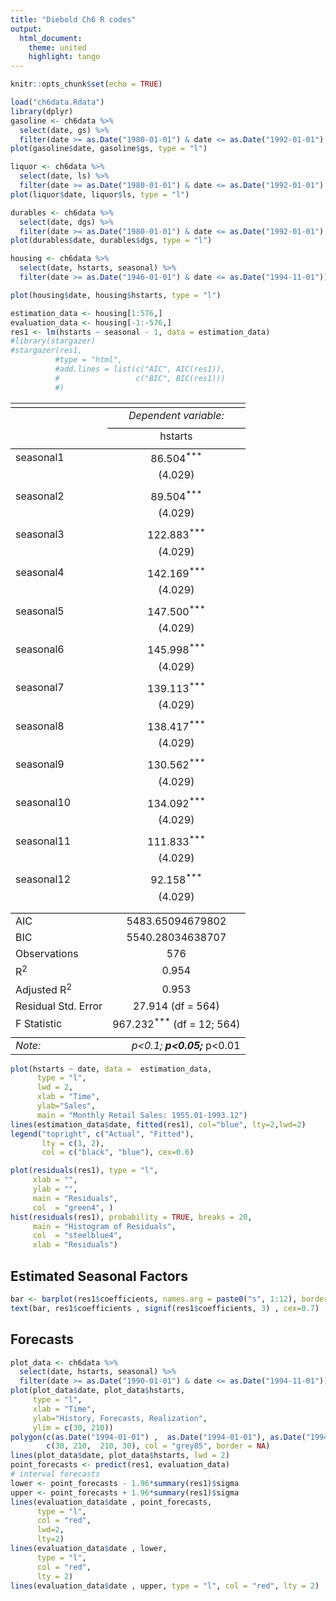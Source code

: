 ```yaml
---
title: "Diebold Ch6 R codes"
output:
  html_document:
    theme: united
    highlight: tango
---
```


```r
knitr::opts_chunk$set(echo = TRUE)
```

```r
load("ch6data.Rdata")
library(dplyr)
gasoline <- ch6data %>% 
  select(date, gs) %>% 
  filter(date >= as.Date("1980-01-01") & date <= as.Date("1992-01-01") )
plot(gasoline$date, gasoline$gs, type = "l")
```




```r
liquor <- ch6data %>% 
  select(date, ls) %>% 
  filter(date >= as.Date("1980-01-01") & date <= as.Date("1992-01-01") )
plot(liquor$date, liquor$ls, type = "l")
```
```r
durables <- ch6data %>% 
  select(date, dgs) %>% 
  filter(date >= as.Date("1980-01-01") & date <= as.Date("1992-01-01") )
plot(durables$date, durables$dgs, type = "l")
```


```r
housing <- ch6data %>% 
  select(date, hstarts, seasonal) %>% 
  filter(date >= as.Date("1946-01-01") & date <= as.Date("1994-11-01"))

plot(housing$date, housing$hstarts, type = "l")
```


```r
estimation_data <- housing[1:576,]
evaluation_data <- housing[-1:-576,]
res1 <- lm(hstarts ~ seasonal - 1, data = estimation_data)
#library(stargazer)
#stargazer(res1, 
          #type = "html", 
          #add.lines = list(c("AIC", AIC(res1)),
          #                 c("BIC", BIC(res1)))
          #)
```
<table style="text-align:center"><tr><td colspan="2" style="border-bottom: 1px solid black"></td></tr><tr><td style="text-align:left"></td><td><em>Dependent variable:</em></td></tr>
<tr><td></td><td colspan="1" style="border-bottom: 1px solid black"></td></tr>
<tr><td style="text-align:left"></td><td>hstarts</td></tr>
<tr><td colspan="2" style="border-bottom: 1px solid black"></td></tr><tr><td style="text-align:left">seasonal1</td><td>86.504<sup>***</sup></td></tr>
<tr><td style="text-align:left"></td><td>(4.029)</td></tr>
<tr><td style="text-align:left"></td><td></td></tr>
<tr><td style="text-align:left">seasonal2</td><td>89.504<sup>***</sup></td></tr>
<tr><td style="text-align:left"></td><td>(4.029)</td></tr>
<tr><td style="text-align:left"></td><td></td></tr>
<tr><td style="text-align:left">seasonal3</td><td>122.883<sup>***</sup></td></tr>
<tr><td style="text-align:left"></td><td>(4.029)</td></tr>
<tr><td style="text-align:left"></td><td></td></tr>
<tr><td style="text-align:left">seasonal4</td><td>142.169<sup>***</sup></td></tr>
<tr><td style="text-align:left"></td><td>(4.029)</td></tr>
<tr><td style="text-align:left"></td><td></td></tr>
<tr><td style="text-align:left">seasonal5</td><td>147.500<sup>***</sup></td></tr>
<tr><td style="text-align:left"></td><td>(4.029)</td></tr>
<tr><td style="text-align:left"></td><td></td></tr>
<tr><td style="text-align:left">seasonal6</td><td>145.998<sup>***</sup></td></tr>
<tr><td style="text-align:left"></td><td>(4.029)</td></tr>
<tr><td style="text-align:left"></td><td></td></tr>
<tr><td style="text-align:left">seasonal7</td><td>139.113<sup>***</sup></td></tr>
<tr><td style="text-align:left"></td><td>(4.029)</td></tr>
<tr><td style="text-align:left"></td><td></td></tr>
<tr><td style="text-align:left">seasonal8</td><td>138.417<sup>***</sup></td></tr>
<tr><td style="text-align:left"></td><td>(4.029)</td></tr>
<tr><td style="text-align:left"></td><td></td></tr>
<tr><td style="text-align:left">seasonal9</td><td>130.562<sup>***</sup></td></tr>
<tr><td style="text-align:left"></td><td>(4.029)</td></tr>
<tr><td style="text-align:left"></td><td></td></tr>
<tr><td style="text-align:left">seasonal10</td><td>134.092<sup>***</sup></td></tr>
<tr><td style="text-align:left"></td><td>(4.029)</td></tr>
<tr><td style="text-align:left"></td><td></td></tr>
<tr><td style="text-align:left">seasonal11</td><td>111.833<sup>***</sup></td></tr>
<tr><td style="text-align:left"></td><td>(4.029)</td></tr>
<tr><td style="text-align:left"></td><td></td></tr>
<tr><td style="text-align:left">seasonal12</td><td>92.158<sup>***</sup></td></tr>
<tr><td style="text-align:left"></td><td>(4.029)</td></tr>
<tr><td style="text-align:left"></td><td></td></tr>
<tr><td colspan="2" style="border-bottom: 1px solid black"></td></tr><tr><td style="text-align:left">AIC</td><td>5483.65094679802</td></tr>
<tr><td style="text-align:left">BIC</td><td>5540.28034638707</td></tr>
<tr><td style="text-align:left">Observations</td><td>576</td></tr>
<tr><td style="text-align:left">R<sup>2</sup></td><td>0.954</td></tr>
<tr><td style="text-align:left">Adjusted R<sup>2</sup></td><td>0.953</td></tr>
<tr><td style="text-align:left">Residual Std. Error</td><td>27.914 (df = 564)</td></tr>
<tr><td style="text-align:left">F Statistic</td><td>967.232<sup>***</sup> (df = 12; 564)</td></tr>
<tr><td colspan="2" style="border-bottom: 1px solid black"></td></tr><tr><td style="text-align:left"><em>Note:</em></td><td style="text-align:right"><sup>*</sup>p<0.1; <sup>**</sup>p<0.05; <sup>***</sup>p<0.01</td></tr>
</table>
```r
plot(hstarts ~ date, data =  estimation_data, 
      type = "l", 
      lwd = 2, 
      xlab = "Time", 
      ylab="Sales",
      main = "Monthly Retail Sales: 1955.01-1993.12")
lines(estimation_data$date, fitted(res1), col="blue", lty=2,lwd=2)
legend("topright", c("Actual", "Fitted"), 
       lty = c(1, 2), 
       col = c("black", "blue"), cex=0.6)
```
```r
plot(residuals(res1), type = "l", 
     xlab = "", 
     ylab = "", 
     main = "Residuals", 
     col  = "green4", )
hist(residuals(res1), probability = TRUE, breaks = 20, 
     main = "Histogram of Residuals", 
     col  = "steelblue4", 
     xlab = "Residuals")
```

## Estimated Seasonal Factors
```r
bar <- barplot(res1$coefficients, names.arg = paste0("s", 1:12), border=FALSE)
text(bar, res1$coefficients , signif(res1$coefficients, 3) , cex=0.7)
```


## Forecasts
```r
plot_data <- ch6data %>% 
  select(date, hstarts, seasonal) %>% 
  filter(date >= as.Date("1990-01-01") & date <= as.Date("1994-11-01"))
plot(plot_data$date, plot_data$hstarts, 
     type = "l",
     xlab = "Time", 
     ylab="History, Forecasts, Realization",
     ylim = c(30, 210))
polygon(c(as.Date("1994-01-01") ,  as.Date("1994-01-01"), as.Date("1994-11-01"), as.Date("1994-11-01")), 
        c(30, 210,  210, 30), col = "grey85", border = NA)
lines(plot_data$date, plot_data$hstarts, lwd = 2) 
point_forecasts <- predict(res1, evaluation_data) 
# interval forecasts
lower <- point_forecasts - 1.96*summary(res1)$sigma
upper <- point_forecasts + 1.96*summary(res1)$sigma
lines(evaluation_data$date , point_forecasts, 
      type = "l", 
      col = "red", 
      lwd=2, 
      lty=2)
lines(evaluation_data$date , lower, 
      type = "l", 
      col = "red", 
      lty = 2)
lines(evaluation_data$date , upper, type = "l", col = "red", lty = 2)

```

